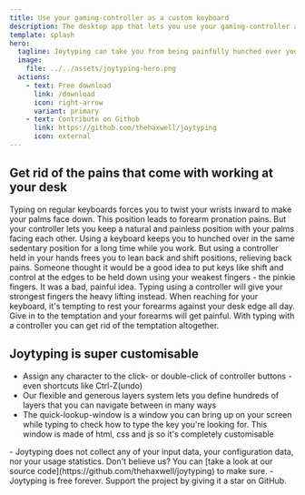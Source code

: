 ```yaml
---
title: Use your gaming-controller as a custom keyboard
description: The desktop app that lets you use your gaming-controller as a custom keyboard
template: splash
hero:
  tagline: Joytyping can take you from being painfully hunched over your keyboard, to reclining while you control your keyboard and mouse using your gaming-controller.
  image:
    file: ../../assets/joytyping-hero.png
  actions:
    - text: Free download
      link: /download
      icon: right-arrow
      variant: primary
    - text: Contribute on Github
      link: https://github.com/thehaxwell/joytyping
      icon: external
---
```



## Get rid of the pains that come with working at your desk

<CardGrid>
	<Card title="End forearm pronation pains" icon="right-caret">
Typing on regular keyboards forces you to twist your wrists inward to make your palms face down. This position leads to forearm pronation pains. But your controller lets you keep a natural and painless position with your palms facing each other.
	</Card>
	<Card title="Bye-bye back aches" icon="right-caret">
Using a keyboard keeps you to hunched over in the same sedentary position for a long time while you work. But using a controller held in your hands frees you to lean back and shift positions, relieving back pains.
	</Card>
	<Card title="Escape pinkie pains" icon="right-caret">
Someone thought it would be a good idea to put keys like shift and control at the edges to be held down using your weakest fingers - the pinkie fingers. It was a bad, painful idea. Typing using a controller will give your strongest fingers the heavy lifting instead.
	</Card>
	<Card title="Forget forearm pains" icon="right-caret">
When reaching for your keyboard, it's tempting to rest your forearms against your desk edge all day. Give in to the temptation and your forearms will get painful. With typing with a controller you can get rid of the temptation altogether.
	</Card>
</CardGrid>

## Joytyping is super customisable
- Assign any character to the click- or double-click of controller buttons - even shortcuts like Ctrl-Z(undo)
- Our flexible and generous layers system lets you define hundreds of layers that you can navigate between in many ways
- The quick-lookup-window is a window you can bring up on your screen while typing to check how to type the key you're looking for. This window is made of html, css and js so it's completely customisable


<Card title="Joytyping is free and open source">
- Joytyping does not collect any of your input data, your configuration data, nor your usage statistics. Don't believe us? You can [take a look at our source code](https://github.com/thehaxwell/joytyping) to make sure.
- Joytyping is free forever. Support the project by giving it a star on GitHub.
</Card>

